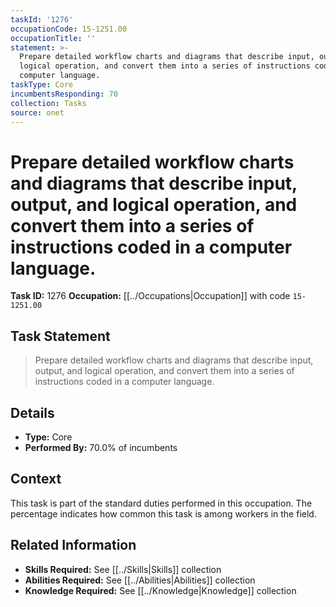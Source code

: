 ```yaml
---
taskId: '1276'
occupationCode: 15-1251.00
occupationTitle: ''
statement: >-
  Prepare detailed workflow charts and diagrams that describe input, output, and
  logical operation, and convert them into a series of instructions coded in a
  computer language.
taskType: Core
incumbentsResponding: 70
collection: Tasks
source: onet
---
```

# Prepare detailed workflow charts and diagrams that describe input, output, and logical operation, and convert them into a series of instructions coded in a computer language.

**Task ID:** 1276
**Occupation:** [[../Occupations|Occupation]] with code `15-1251.00`

## Task Statement

> Prepare detailed workflow charts and diagrams that describe input, output, and logical operation, and convert them into a series of instructions coded in a computer language.

## Details

- **Type:** Core
- **Performed By:** 70.0% of incumbents

## Context

This task is part of the standard duties performed in this occupation. The percentage indicates how common this task is among workers in the field.

## Related Information

- **Skills Required:** See [[../Skills|Skills]] collection
- **Abilities Required:** See [[../Abilities|Abilities]] collection
- **Knowledge Required:** See [[../Knowledge|Knowledge]] collection
